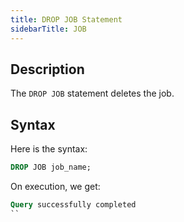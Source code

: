 ```yaml
---
title: DROP JOB Statement
sidebarTitle: JOB
---
```


## Description

The `DROP JOB` statement deletes the job.

## Syntax

Here is the syntax:

```sql
DROP JOB job_name;
```

On execution, we get:

```sql
Query successfully completed
``
